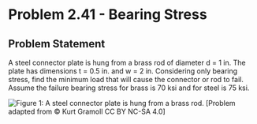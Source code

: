 # Problem 2.41 - Bearing Stress {.unnumbered}

## Problem Statement

A steel connector plate is hung from a brass rod of diameter d = 1 in. The plate has dimensions t = 0.5 in. and w = 2 in. Considering only bearing stress, find the minimum load that will cause the connector or rod to fail. Assume the failure bearing stress for brass is 70 ksi and for steel is 75 ksi.


![Figure 1: A steel connector plate is hung from a brass rod.](images/169.png){fig-alt="A steel connector plate with a semicircular top is hung from a brass rod of diameter d. The steel plate has a thickness of t and a width of 2t+d."}
\[Problem adapted from © Kurt Gramoll CC BY NC-SA 4.0\]
